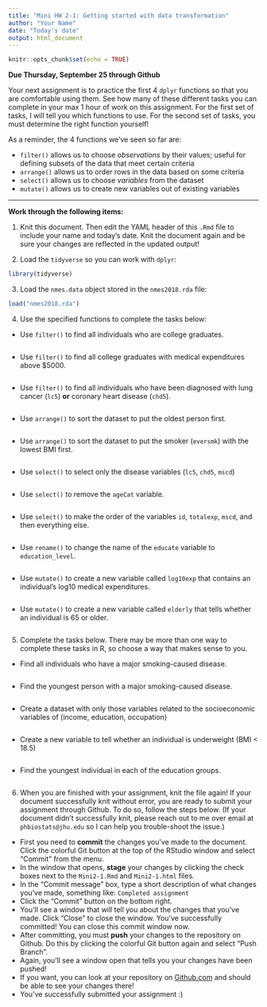 ```yaml
---
title: "Mini HW 2-1: Getting started with data transformation"
author: "Your Name"
date: "Today's date"
output: html_document
---
```


```r
knitr::opts_chunk$set(echo = TRUE)
```

**Due Thursday, September 25 through Github**

Your next assignment is to practice the first 4 `dplyr` functions so that you are comfortable using them.  See how many of these different tasks you can complete in your max 1 hour of work on this assignment.  For the first set of tasks, I will tell you which functions to use.  For the second set of tasks, you must determine the right function yourself!

As a reminder, the 4 functions we've seen so far are:

* `filter()` allows us to choose *observations* by their values; useful for defining subsets of the data that meet certain criteria
* `arrange()` allows us to order rows in the data based on some criteria
* `select()` allows us to choose *variables* from the dataset
* `mutate()` allows us to create new variables out of existing variables

___

**Work through the following items:**

(1) Knit this document.  Then edit the YAML header of this `.Rmd` file to include your name and today's date.  Knit the document again and be sure your changes are reflected in the updated output!

(2) Load the `tidyverse` so you can work with `dplyr`:
```r
library(tidyverse)
```

(3) Load the `nmes.data` object stored in the `nmes2018.rda` file:
```r
load("nmes2018.rda")
```

(4) Use the specified functions to complete the tasks below:

* Use `filter()` to find all individuals who are college graduates.
```r

```

* Use `filter()` to find all college graduates with medical expenditures above $5000.
```r

```

* Use `filter()` to find all individuals who have been diagnosed with lung cancer (`lc5`) **or** coronary heart disease (`chd5`).
```r

```

* Use `arrange()` to sort the dataset to put the oldest person first.
```r

```

* Use `arrange()` to sort the dataset to put the smoker (`eversmk`) with the lowest BMI first.
```r

```

* Use `select()` to select only the disease variables (`lc5`, `chd5`, `mscd`)
```r

```

* Use `select()` to remove the `ageCat` variable.
```r

```

* Use `select()` to make the order of the variables `id`, `totalexp`, `mscd`, and then everything else.
```r

```

* Use `rename()` to change the name of the `educate` variable to `education_level`.
```r

```

* Use `mutate()` to create a new variable called `log10exp` that contains an individual's log10 medical expenditures.
```r

```

* Use `mutate()` to create a new variable called `elderly` that tells whether an individual is 65 or older.
```r

```


(5) Complete the tasks below.  There may be more than one way to complete these tasks in R, so choose a way that makes sense to you.

* Find all individuals who have a major smoking-caused disease.
```r

```

* Find the youngest person with a major smoking-caused disease.
```r

```

* Create a dataset with only those variables related to the socioeconomic variables of (income, education, occupation)
```r

```

* Create a new variable to tell whether an individual is underweight (BMI < 18.5)
```r

```

* Find the youngest individual in each of the education groups.
```r

```


(6) When you are finished with your assignment, knit the file again!  If your document successfully knit without error, you are ready to submit your assignment through Github.  To do so, follow the steps below.  (If your document didn't successfully knit, please reach out to me over email at `phbiostats@jhu.edu` so I can help you trouble-shoot the issue.)

* First you need to **commit** the changes you've made to the document.  Click the colorful Git button at the top of the RStudio window and select "Commit" from the menu.
* In the window that opens, **stage** your changes by clicking the check boxes next to the `Mini2-1.Rmd` and `Mini2-1.html` files.
* In the "Commit message" box, type a short description of what changes you've made, something like: `Completed assignment`
* Click the "Commit" button on the bottom right.
* You'll see a window that will tell you about the changes that you've made.  Click "Close" to close the window.  You've successfully committed! You can close this commit window now.
* After committing, you must **push** your changes to the repository on Github.  Do this by clicking the colorful Git button again and select "Push Branch".  
* Again, you'll see a window open that tells you your changes have been pushed!
* If you want, you can look at your repository on [Github.com](https://github.com/) and should be able to see your changes there!  
* You've successfully submitted your assignment :)


